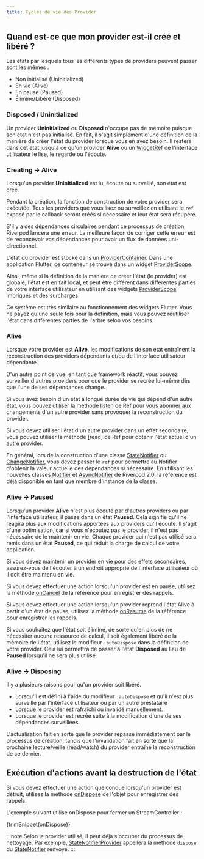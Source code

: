 ```yaml
---
title: Cycles de vie des Provider
---
```



## Quand est-ce que mon provider est-il créé et libéré ?

Les états par lesquels tous les différents types de providers peuvent passer sont les mêmes :

- Non initialisé (Uninitialized)
- En vie (Alive)
- En pause (Paused)
- Éliminé/Libéré (Disposed)

### Disposed / Uninitialized

Un provider **Uninitialized** ou **Disposed** n'occupe pas de mémoire puisque son état n'est pas initialisé.
En fait, il s'agit simplement d'une définition de la manière de créer l'état du provider lorsque vous en avez besoin.
Il restera dans cet état jusqu'à ce qu'un provider **Alive** ou un [WidgetRef] de l'interface utilisateur le lise, le regarde ou l'écoute.

### Creating -> Alive

Lorsqu'un provider **Uninitialized** est lu, écouté ou surveillé, son état est créé.

Pendant la création, la fonction de construction de votre provider sera exécutée. 
Tous les providers que vous lisez ou surveillez en utilisant le `ref` exposé par le callback seront créés si nécessaire et leur état sera récupéré.

S'il y a des dépendances circulaires pendant ce processus de création, Riverpod lancera une erreur.
La meilleure façon de corriger cette erreur est de reconcevoir vos dépendances pour avoir un flux de données uni-directionnel.

L'état du provider est stocké dans un [ProviderContainer]. Dans une application Flutter, ce conteneur se trouve dans un widget [ProviderScope].

Ainsi, même si la définition de la manière de créer l'état (le provider) est globale, l'état est en fait local,
et peut être différent dans différentes parties de votre interface utilisateur en utilisant des widgets [ProviderScope] imbriqués et des surcharges.

Ce système est très similaire au fonctionnement des widgets Flutter. Vous ne payez qu'une seule fois pour la définition, mais vous pouvez réutiliser
l'état dans différentes parties de l'arbre selon vos besoins.

### Alive

Lorsque votre provider est **Alive**, les modifications de son état entraînent la reconstruction des providers dépendants et/ou de l'interface utilisateur dépendante.

D'un autre point de vue, en tant que framework réactif, vous pouvez surveiller d'autres providers pour que le provider se recrée lui-même dès que l'une de ses dépendances change.

Si vous avez besoin d'un état à longue durée de vie qui dépend d'un autre état, vous pouvez utiliser la méthode [listen] de Ref pour vous abonner aux changements d'un autre provider sans provoquer la reconstruction du provider.

Si vous devez utiliser l'état d'un autre provider dans un effet secondaire, vous pouvez utiliser la méthode [read] de Ref pour obtenir l'état actuel d'un autre provider.

En général, lors de la construction d'une classe [StateNotifier] ou [ChangeNotifier], vous devez passer le `ref` pour permettre au Notifier d'obtenir la valeur actuelle des dépendances si nécessaire. En utilisant les nouvelles classes [Notifier]
et [AsyncNotifier] de Riverpod 2.0, la référence est déjà disponible en tant que membre d'instance de la classe.

### Alive -> Paused

Lorsqu'un provider **Alive** n'est plus écouté par d'autres providers ou par l'interface utilisateur, il passe dans un état **Paused**. 
Cela signifie qu'il ne réagira plus aux modifications apportées aux providers qu'il écoute.
Il s'agit d'une optimisation, car si vous n'écoutez pas le provider, il n'est pas nécessaire de le maintenir en vie. 
Chaque provider qui n'est pas utilisé sera remis dans un état **Paused**, ce qui réduit la charge de calcul de votre application.

Si vous devez maintenir un provider en vie pour des effets secondaires, assurez-vous de l'écouter à un endroit approprié de l'interface utilisateur où il doit être maintenu en vie.

Si vous devez effectuer une action lorsqu'un provider est en pause, utilisez la méthode [onCancel] de la référence pour enregistrer des rappels.

Si vous devez effectuer une action lorsqu'un provider reprend l'état Alive à partir d'un état de pause, utilisez la méthode [onResume] de la référence pour enregistrer les rappels.

Si vous souhaitez que l'état soit éliminé, de sorte qu'en plus de ne nécessiter aucune ressource de calcul, il soit également libéré de la mémoire de l'état, utilisez le modifieur `.autoDispose` dans la définition de votre provider.
Cela lui permettra de passer à l'état **Disposed** au lieu de **Paused** lorsqu'il ne sera plus utilisé.

### Alive -> Disposing

Il y a plusieurs raisons pour qu'un provider soit libéré.

- Lorsqu'il est défini à l'aide du modifieur `.autoDispose` et qu'il n'est plus surveillé par l'interface utilisateur ou par un autre prestataire
- Lorsque le provider est rafraîchi ou invalidé manuellement.
- Lorsque le provider est recréé suite à la modification d'une de ses dépendances surveillées.

L'actualisation fait en sorte que le provider repasse immédiatement par le processus de création, tandis que l'invalidation fait en sorte que la prochaine lecture/veille (read/watch) du provider entraîne la reconstruction de ce dernier.

## Exécution d'actions avant la destruction de l'état
Si vous devez effectuer une action quelconque lorsqu'un provider est détruit, utilisez la méthode [onDispose] de l'objet pour enregistrer des rappels.

L'exemple suivant utilise onDispose pour fermer un StreamController :

<CodeBlock>{trimSnippet(onDispose)}</CodeBlock>

:::note
Selon le provider utilisé, il peut déjà s'occuper du processus de nettoyage.
Par exemple, [StateNotifierProvider] appellera la méthode `dispose` du [StateNotifier] renvoyé.
:::

[onDispose]: https://pub.dev/documentation/riverpod/latest/riverpod/Ref/onDispose.html
[listen]: https://pub.dev/documentation/riverpod/latest/riverpod/Ref/listen.html
[onCancel]: https://pub.dev/documentation/riverpod/latest/riverpod/Ref/onCancel.html
[onResume]: https://pub.dev/documentation/riverpod/latest/riverpod/Ref/onResume.html
[ProviderContainer]: https://pub.dev/documentation/riverpod/latest/riverpod/ProviderContainer-class.html
[Notifier]: https://pub.dev/documentation/riverpod/latest/riverpod/Notifier-class.html
[AsyncNotifier]: https://pub.dev/documentation/riverpod/latest/riverpod/AsyncNotifier-class.html
[ProviderScope]: https://pub.dev/documentation/flutter_riverpod/latest/flutter_riverpod/ProviderScope-class.html
[WidgetRef]: https://pub.dev/documentation/flutter_riverpod/latest/flutter_riverpod/WidgetRef-class.html
[StateNotifier]: https://pub.dev/documentation/state_notifier/latest/state_notifier/StateNotifier-class.html
[StateNotifierProvider]: https://pub.dev/documentation/riverpod/latest/riverpod/StateNotifierProvider-class.html
[StreamController]: https://api.dart.dev/stable/2.15.1/dart-async/StreamController-class.html
[ChangeNotifier]: https://api.flutter.dev/flutter/foundation/ChangeNotifier-class.html
